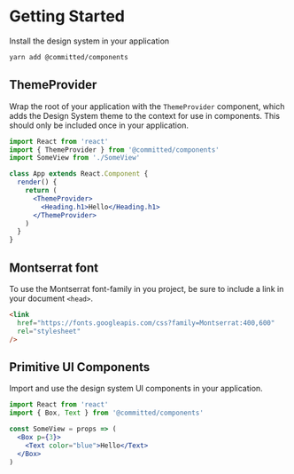 
<Meta title="Design System|Getting started" />

# Getting Started

Install the design system in your application

```sh
yarn add @committed/components
```

## ThemeProvider

Wrap the root of your application with the `ThemeProvider` component,
which adds the Design System theme to the context for use in components.
This should only be included once in your application.

```jsx
import React from 'react'
import { ThemeProvider } from '@committed/components'
import SomeView from './SomeView'

class App extends React.Component {
  render() {
    return (
      <ThemeProvider>
        <Heading.h1>Hello</Heading.h1>
      </ThemeProvider>
    )
  }
}
```

## Montserrat font

To use the Montserrat font-family in you project, be sure to include a link in your document `<head>`.

```html
<link
  href="https://fonts.googleapis.com/css?family=Montserrat:400,600"
  rel="stylesheet"
/>
```

## Primitive UI Components

Import and use the design system UI components in your application.

```jsx
import React from 'react'
import { Box, Text } from '@committed/components'

const SomeView = props => (
  <Box p={3}>
    <Text color="blue">Hello</Text>
  </Box>
)
```
